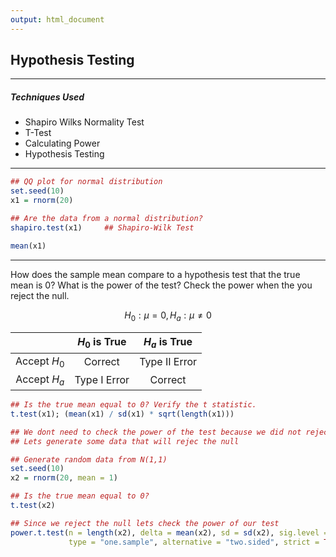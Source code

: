 ```yaml
---
output: html_document
---
```


## **Hypothesis Testing**

---

##### **Techniques Used**
  * Shapiro Wilks Normality Test
  * T-Test
  * Calculating Power
  * Hypothesis Testing

---


```r
## QQ plot for normal distribution
set.seed(10)
x1 = rnorm(20)

## Are the data from a normal distribution?
shapiro.test(x1)     ## Shapiro-Wilk Test

mean(x1)

```

---

How does the sample mean compare to a hypothesis test that the true mean is 0? What is the power of the test? Check the power when the you reject the null.

$$H_0: \mu = 0, H_a: \mu \ne 0$$

|             | $H_0$ is True |  $H_a$ is True  |
|:-----------:|:-------------:|:--------------:|
|Accept $H_0$ |    Correct    |  Type II Error |
|Accept $H_a$ | Type I Error  |   Correct      |

```r

## Is the true mean equal to 0? Verify the t statistic.
t.test(x1); (mean(x1) / sd(x1) * sqrt(length(x1)))

## We dont need to check the power of the test because we did not reject the null.
## Lets generate some data that will rejec the null

## Generate random data from N(1,1)
set.seed(10)
x2 = rnorm(20, mean = 1)

## Is the true mean equal to 0?
t.test(x2)

## Since we reject the null lets check the power of our test
power.t.test(n = length(x2), delta = mean(x2), sd = sd(x2), sig.level = .05,
             type = "one.sample", alternative = "two.sided", strict = TRUE)

```
